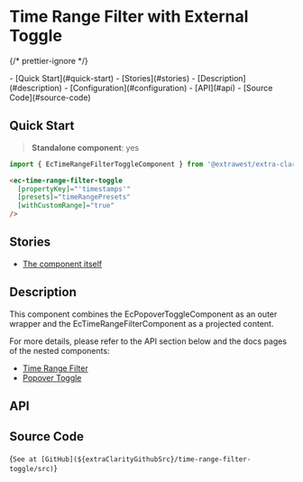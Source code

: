


<style>{docsStylePatch}</style>

<Meta of={ComponentStories} name="Overview" />

# Time Range Filter with External Toggle

{/* prettier-ignore */}
<div className="table-of-contents">
  - [Quick Start](#quick-start)
  - [Stories](#stories)
  - [Description](#description)
    - [Configuration](#configuration)
  - [API](#api)
  - [Source Code](#source-code)
</div>

## Quick Start

> **Standalone component**: yes

```typescript
import { EcTimeRangeFilterToggleComponent } from '@extrawest/extra-clarity/time-range-filter-toggle';
```

```html
<ec-time-range-filter-toggle
  [propertyKey]="'timestamps'"
  [presets]="timeRangePresets"
  [withCustomRange]="true"
/>
```

## Stories

- [The component itself](/story/components-datagrid-filters-time-range-filter-external--component-itself-story)

## Description

This component combines the EcPopoverToggleComponent as an outer wrapper and
the EcTimeRangeFilterComponent as a projected content.

For more details, please refer to the API section below and the docs pages of the nested components:

- [Time Range Filter](/docs/components-datagrid-filters-time-range-filter--overview)
- [Popover Toggle](/docs/components-popover-toggle--overview)

## API

<ArgTypes sort="requiredFirst" />

## Source Code

<Markdown>{`See at [GitHub](${extraClarityGithubSrc}/time-range-filter-toggle/src)`}</Markdown>
